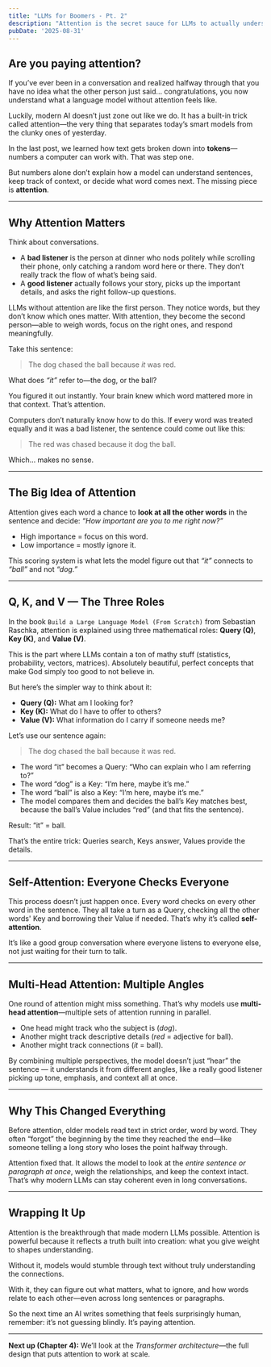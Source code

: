 ```yaml
---
title: "LLMs for Boomers - Pt. 2"
description: "Attention is the secret sauce for LLMs to actually understand relationships between words in a long input sequence and stay coherent."
pubDate: '2025-08-31'
---
```


## Are you paying attention? 

If you’ve ever been in a conversation and realized halfway through that you have no idea what the other person just said… 
congratulations, you now understand what a language model without attention feels like.

Luckily, modern AI doesn’t just zone out like we do. It has a built-in trick called attention—the very thing that separates today’s smart models from the clunky ones of yesterday.

In the last post, we learned how text gets broken down into **tokens**—numbers a computer can work with. That was step one.  

But numbers alone don’t explain how a model can understand sentences, keep track of context, or decide what word comes next. The missing piece is **attention**.  

---

## Why Attention Matters  

Think about conversations.

- A **bad listener** is the person at dinner who nods politely while scrolling their phone, only catching a random word here or there. They don’t really track the flow of what’s being said.
- A **good listener** actually follows your story, picks up the important details, and asks the right follow-up questions.

LLMs without attention are like the first person. They notice words, but they don’t know which ones matter. With attention, they become the second person—able to weigh words, focus on the right ones, and respond meaningfully.

Take this sentence:  
> The dog chased the ball because *it* was red.

What does *“it”* refer to—the dog, or the ball?  

You figured it out instantly. Your brain knew which word mattered more in that context. That’s attention.  

Computers don’t naturally know how to do this. If every word was treated equally and it was a bad listener, the sentence could come out like this:  
> The red was chased because it dog the ball.

Which… makes no sense.   

---

## The Big Idea of Attention  

Attention gives each word a chance to **look at all the other words** in the sentence and decide: *“How important are you to me right now?”*  

- High importance = focus on this word.  
- Low importance = mostly ignore it.  

This scoring system is what lets the model figure out that *“it”* connects to *“ball”* and not *“dog.”*  

---

## Q, K, and V — The Three Roles  

In the book `Build a Large Language Model (From Scratch)` from Sebastian Raschka, attention is explained using three mathematical roles: **Query (Q)**, **Key (K)**, and **Value (V)**. 

This is the part where LLMs contain a ton of mathy stuff (statistics, probability, vectors, matrices). Absolutely beautiful, perfect concepts that make God simply too good to not believe in. 

But here’s the simpler way to think about it:  

- **Query (Q):** What am I looking for?  
- **Key (K):** What do I have to offer to others?  
- **Value (V):** What information do I carry if someone needs me?  

Let’s use our sentence again:

> The dog chased the ball because it was red.

- The word “it” becomes a Query: “Who can explain who I am referring to?”
- The word “dog” is a Key: “I’m here, maybe it’s me.”
- The word “ball” is also a Key: “I’m here, maybe it’s me.”
- The model compares them and decides the ball’s Key matches best, because the ball’s Value includes “red” (and that fits the sentence).

Result: “it” = ball.

That’s the entire trick: Queries search, Keys answer, Values provide the details.

---

## Self-Attention: Everyone Checks Everyone  

This process doesn’t just happen once. Every word checks on every other word in the sentence. They all take a turn as a Query, checking all the other words' Key and borrowing their Value if needed. That’s why it’s called **self-attention**.  

It’s like a good group conversation where everyone listens to everyone else, not just waiting for their turn to talk.

---

## Multi-Head Attention: Multiple Angles  

One round of attention might miss something. That’s why models use **multi-head attention**—multiple sets of attention running in parallel.  

- One head might track who the subject is (*dog*).  
- Another might track descriptive details (*red* = adjective for ball).  
- Another might track connections (*it* = ball).  

By combining multiple perspectives, the model doesn’t just “hear” the sentence — it understands it from different angles, like a really good listener picking up tone, emphasis, and context all at once.

---

## Why This Changed Everything  

Before attention, older models read text in strict order, word by word. They often “forgot” the beginning by the time they reached the end—like someone telling a long story who loses the point halfway through.

Attention fixed that. It allows the model to look at the *entire sentence or paragraph at once*, weigh the relationships, and keep the context intact. That’s why modern LLMs can stay coherent even in long conversations.   

---

## Wrapping It Up  

Attention is the breakthrough that made modern LLMs possible. Attention is powerful because it reflects a truth built into creation: what you give weight to shapes understanding.

Without it, models would stumble through text without truly understanding the connections.  

With it, they can figure out what matters, what to ignore, and how words relate to each other—even across long sentences or paragraphs.  

So the next time an AI writes something that feels surprisingly human, remember: it’s not guessing blindly. It’s paying attention.  

---

**Next up (Chapter 4):** We’ll look at the *Transformer architecture*—the full design that puts attention to work at scale.  
